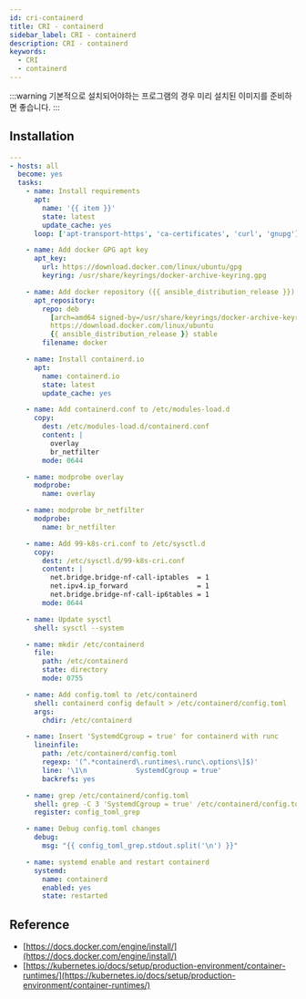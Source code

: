 ```yaml
---
id: cri-containerd
title: CRI - containerd
sidebar_label: CRI - containerd
description: CRI - containerd
keywords:
  - CRI
  - containerd
---
```


:::warning
기본적으로 설치되어야하는 프로그램의 경우 미리 설치된 이미지를 준비하면 좋습니다.
:::

## Installation

```yaml title="containerd-installation.yaml"
---
- hosts: all
  become: yes
  tasks:
    - name: Install requirements
      apt:
        name: '{{ item }}'
        state: latest
        update_cache: yes
      loop: ['apt-transport-https', 'ca-certificates', 'curl', 'gnupg']

    - name: Add docker GPG apt key
      apt_key:
        url: https://download.docker.com/linux/ubuntu/gpg
        keyring: /usr/share/keyrings/docker-archive-keyring.gpg

    - name: Add docker repository ({{ ansible_distribution_release }})
      apt_repository:
        repo: deb
          [arch=amd64 signed-by=/usr/share/keyrings/docker-archive-keyring.gpg]
          https://download.docker.com/linux/ubuntu
          {{ ansible_distribution_release }} stable
        filename: docker

    - name: Install containerd.io
      apt:
        name: containerd.io
        state: latest
        update_cache: yes

    - name: Add containerd.conf to /etc/modules-load.d
      copy:
        dest: /etc/modules-load.d/containerd.conf
        content: |
          overlay
          br_netfilter
        mode: 0644

    - name: modprobe overlay
      modprobe:
        name: overlay

    - name: modprobe br_netfilter
      modprobe:
        name: br_netfilter

    - name: Add 99-k8s-cri.conf to /etc/sysctl.d
      copy:
        dest: /etc/sysctl.d/99-k8s-cri.conf
        content: |
          net.bridge.bridge-nf-call-iptables  = 1
          net.ipv4.ip_forward                 = 1
          net.bridge.bridge-nf-call-ip6tables = 1
        mode: 0644

    - name: Update sysctl
      shell: sysctl --system

    - name: mkdir /etc/containerd
      file:
        path: /etc/containerd
        state: directory
        mode: 0755

    - name: Add config.toml to /etc/containerd
      shell: containerd config default > /etc/containerd/config.toml
      args:
        chdir: /etc/containerd

    - name: Insert 'SystemdCgroup = true' for containerd with runc
      lineinfile:
        path: /etc/containerd/config.toml
        regexp: '(^.*containerd\.runtimes\.runc\.options\]$)'
        line: '\1\n            SystemdCgroup = true'
        backrefs: yes

    - name: grep /etc/containerd/config.toml
      shell: grep -C 3 'SystemdCgroup = true' /etc/containerd/config.toml
      register: config_toml_grep

    - name: Debug config.toml changes
      debug:
        msg: "{{ config_toml_grep.stdout.split('\n') }}"

    - name: systemd enable and restart containerd
      systemd:
        name: containerd
        enabled: yes
        state: restarted
```

## Reference

- [https://docs.docker.com/engine/install/](https://docs.docker.com/engine/install/)
- [https://kubernetes.io/docs/setup/production-environment/container-runtimes/](https://kubernetes.io/docs/setup/production-environment/container-runtimes/)
